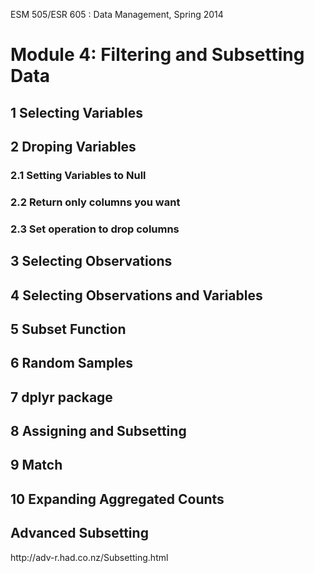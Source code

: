 ESM 505/ESR 605 : Data Management, Spring 2014

Module 4: Filtering and Subsetting Data
====================

## 1 Selecting Variables

## 2 Droping Variables

### 2.1 Setting Variables to Null

### 2.2 Return only columns you want

### 2.3  Set operation to drop columns

## 3 Selecting Observations

## 4 Selecting Observations and Variables

## 5 Subset Function

## 6 Random Samples

## 7 dplyr package

## 8 Assigning and Subsetting

## 9 Match

## 10 Expanding Aggregated Counts

##  Advanced Subsetting 
http://adv-r.had.co.nz/Subsetting.html